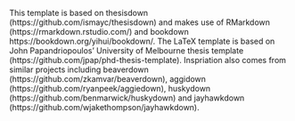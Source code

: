 This template is based on thesisdown (https://github.com/ismayc/thesisdown) and
makes use of RMarkdown (https://rmarkdown.rstudio.com/) and bookdown
https://bookdown.org/yihui/bookdown/. The LaTeX template is based on John
Papandriopoulos' University of Melbourne thesis template
(https://github.com/jpap/phd-thesis-template). Inspriation also comes from
similar projects including beaverdown (https://github.com/zkamvar/beaverdown),
aggidown (https://github.com/ryanpeek/aggiedown),
huskydown (https://github.com/benmarwick/huskydown) and jayhawkdown
(https://github.com/wjakethompson/jayhawkdown).
